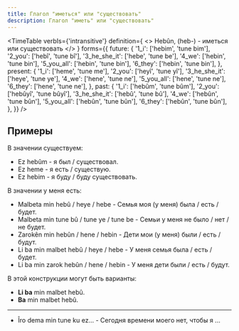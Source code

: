 ```yaml
---
title: Глагол "иметься" или "существовать"
description: Глагол "иметь" или "существовать"
---
```



<TimeTable
  verbIs={'intransitive'}
  definition={
    <>
      Hebûn, (heb-) - <Vi /> иметься или существовать
    </>
  }
  forms={{
    future: {
      '1_i': ['hebim', 'tune bim'],
      '2_you': ['hebî', 'tune bî'],
      '3_he_she_it': ['hebe', 'tune be'],
      '4_we': ['hebin', 'tune bin'],
      '5_you_all': ['hebin', 'tune bin'],
      '6_they': ['hebin', 'tune bin'],
    },
    present: {
      '1_i': ['heme', 'tune me'],
      '2_you': ['heyî', 'tune yî'],
      '3_he_she_it': ['heye', 'tune ye'],
      '4_we': ['hene', 'tune ne'],
      '5_you_all': ['hene', 'tune ne'],
      '6_they': ['hene', 'tune ne'],
    },
    past: {
      '1_i': ['hebûm', 'tune bûm'],
      '2_you': ['hebûyî', 'tune bûyî'],
      '3_he_she_it': ['hebû', 'tune bû'],
      '4_we': ['hebûn', 'tune bûn'],
      '5_you_all': ['hebûn', 'tune bûn'],
      '6_they': ['hebûn', 'tune bûn'],
    },
  }}
/>

## Примеры

В значении существуем:

- Ez hebûm - я был / существовал.
- Ez heme - я есть / существую.
- Ez hebim - я буду / буду существовать.

В значении у меня есть:

- Malbeta min hebû / heye / hebe - Семья моя (у меня) была / есть / будет.
- Malbeta min tune bû / tune ye / tune be - Семьи у меня не было / нет / не будет.
- Zarokên min hebûn / hene / hebin - Дети мои (у меня) были / есть / будут.
- Li ba min malbet hebû / heye / hebe - У меня семья была / есть / будет.
- Li ba min zarok hebûn / hene / hebin - У меня дети были / есть / будут.

В этой конструкции могут быть варианты:

- **Li ba** min malbet hebû.
- **Ba** min malbet hebû.

---

- Îro dema min tune ku ez... - Сегодня времени моего нет, чтобы я ...
